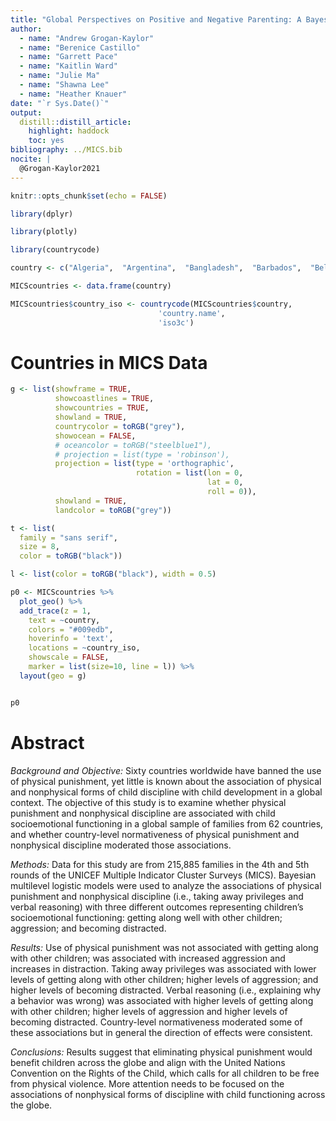 ```yaml
---
title: "Global Perspectives on Positive and Negative Parenting: A Bayesian Multilevel Analysis"
author:
  - name: "Andrew Grogan-Kaylor" 
  - name: "Berenice Castillo"
  - name: "Garrett Pace"
  - name: "Kaitlin Ward"
  - name: "Julie Ma"
  - name: "Shawna Lee"      
  - name: "Heather Knauer"                
date: "`r Sys.Date()`"
output:
  distill::distill_article:
    highlight: haddock
    toc: yes
bibliography: ../MICS.bib
nocite: |
  @Grogan-Kaylor2021
---
```


```r

knitr::opts_chunk$set(echo = FALSE)

```

```r

library(dplyr)

library(plotly)

library(countrycode)

```

```r

country <- c("Algeria",  "Argentina",  "Bangladesh",  "Barbados",  "Belarus",  "Belize",  "Benin",  "Bosnia and Herzegovina",  "Cameroon",  "Central African Republic",  "Chad",  "Democratic Republic of the Congo",  "Republic of the Congo",  "Costa Rica",  "Cote d'Ivoire",  "Dominican Republic",  "El Salvador",  "Eswatini",  "Ghana",  "Guinea",  "Guinea Bissau",  "Guyana",  "Iraq",  "Jamaica",  "Kazakhstan",  "Kenya",  "Kosovo",  "Kyrgyzstan",  "Laos", "Macedonia",  "Madagascar",  "Malawi",  "Mali",  "Mauritania",  "Mexico",  "Moldova",  "Mongolia",  "Montenegro",  "Nepal",  "Nigeria",  "Pakistan",  "Panama",  "Paraguay",  "Sao Tome and Principe",  "Senegal",  "Serbia",  "Sierra Leone",  "Somalia",  "St. Lucia",  "State of Palestine",  "Suriname",  "Thailand",  "The Gambia",  "Togo",  "Trinidad and Tobago",  "Tunisia",  "Turkmenistan",  "Ukraine",  "Uruguay",  "Vietnam",  "Zimbabwe")

MICScountries <- data.frame(country)

MICScountries$country_iso <- countrycode(MICScountries$country, 
                                 'country.name', 
                                 'iso3c')

```

# Countries in MICS Data

```r

g <- list(showframe = TRUE, 
          showcoastlines = TRUE, 
          showcountries = TRUE,
          showland = TRUE,
          countrycolor = toRGB("grey"),
          showocean = FALSE,
          # oceancolor = toRGB("steelblue1"),
          # projection = list(type = 'robinson'),
          projection = list(type = 'orthographic',
                            rotation = list(lon = 0,
                                            lat = 0,
                                            roll = 0)),
          showland = TRUE,
          landcolor = toRGB("grey"))

t <- list(
  family = "sans serif",
  size = 8,
  color = toRGB("black"))

l <- list(color = toRGB("black"), width = 0.5)

p0 <- MICScountries %>% 
  plot_geo() %>% 
  add_trace(z = 1,
    text = ~country, 
    colors = "#009edb",
    hoverinfo = 'text',
    locations = ~country_iso, 
    showscale = FALSE,
    marker = list(size=10, line = l)) %>%
  layout(geo = g)


p0


```

# Abstract

*Background and Objective:* Sixty countries worldwide have banned the use of physical punishment, yet little is known about the association of physical and nonphysical forms of child discipline with child development in a global context. The objective of this study is to examine whether physical punishment and nonphysical discipline are associated with child socioemotional functioning in a global sample of families from 62 countries, and whether country-level normativeness of physical punishment and nonphysical discipline moderated those associations. 

*Methods:* Data for this study are from 215,885 families in the 4th and 5th rounds of the UNICEF Multiple Indicator Cluster Surveys (MICS). Bayesian multilevel logistic models were used to analyze the associations of physical punishment and nonphysical discipline (i.e., taking away privileges and verbal reasoning) with three different outcomes representing children’s socioemotional functioning: getting along well with other children; aggression; and becoming distracted.

*Results:* Use of physical punishment was not associated with getting along with other children; was associated with increased aggression and increases in distraction. Taking away privileges was associated with lower levels of getting along with other children; higher levels of aggression; and higher levels of becoming distracted. Verbal reasoning (i.e., explaining why a behavior was wrong) was associated with higher levels of getting along with other children; higher levels of aggression and higher levels of becoming distracted. Country-level normativeness moderated some of these associations but in general the direction of effects were consistent.

*Conclusions:* Results suggest that eliminating physical punishment would benefit children across the globe and align with the United Nations Convention on the Rights of the Child, which calls for all children to be free from physical violence. More attention needs to be focused on the associations of nonphysical forms of discipline with child functioning across the globe. 


